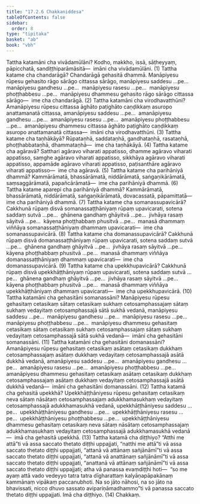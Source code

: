 ```yaml
---
title: "17.2.6 Chakkaniddesa"
tableOfContents: false
sidebar:
  order: 8
type: "tipitaka"
basket: "ab"
book: "vbh"
---
```



<DynamicBreadcrumb />

<Division number="944" book="vbh">

<Paragraph number="2862" book="vbh">
Tattha katamāni cha vivādamūlāni? Kodho, makkho, issā, sāṭheyyaṃ, pāpicchatā, sandiṭṭhiparāmāsitā—  imāni cha vivādamūlāni. (1)
</Paragraph>

<Paragraph number="2863" book="vbh">
Tattha katame cha chandarāgā? Chandarāgā gehasitā dhammā. Manāpiyesu rūpesu gehasito rāgo sārāgo cittassa sārāgo, manāpiyesu saddesu …pe…  manāpiyesu gandhesu …pe…  manāpiyesu rasesu …pe…  manāpiyesu phoṭṭhabbesu …pe…  manāpiyesu dhammesu gehasito rāgo sārāgo cittassa sārāgo—  ime cha chandarāgā. (2)
</Paragraph>

<Paragraph number="2864" book="vbh">
Tattha katamāni cha virodhavatthūni? Amanāpiyesu rūpesu cittassa āghāto paṭighāto caṇḍikkaṃ asuropo anattamanatā cittassa, amanāpiyesu saddesu …pe…  amanāpiyesu gandhesu …pe…  amanāpiyesu rasesu …pe…  amanāpiyesu phoṭṭhabbesu …pe…  amanāpiyesu dhammesu cittassa āghāto paṭighāto caṇḍikkaṃ asuropo anattamanatā cittassa—  imāni cha virodhavatthūni. (3)
</Paragraph>

<Paragraph number="2865" book="vbh">
Tattha katame cha taṇhākāyā? Rūpataṇhā, saddataṇhā, gandhataṇhā, rasataṇhā, phoṭṭhabbataṇhā, dhammataṇhā—  ime cha taṇhākāyā. (4)
</Paragraph>

</Division>
<Division number="945" book="vbh">

<Paragraph number="2866" book="vbh">
Tattha katame cha agāravā? Satthari agāravo viharati appatisso, dhamme agāravo viharati appatisso, saṃghe agāravo viharati appatisso, sikkhāya agāravo viharati appatisso, appamāde agāravo viharati appatisso, paṭisanthāre agāravo viharati appatisso—  ime cha agāravā. (5)
</Paragraph>

<Paragraph number="2867" book="vbh">
Tattha katame cha parihāniyā dhammā? Kammārāmatā, bhassārāmatā, niddārāmatā, saṅgaṇikārāmatā, saṃsaggārāmatā, papañcārāmatā—  ime cha parihāniyā dhammā. (6)
</Paragraph>

</Division>
<Division number="946" book="vbh">

<Paragraph number="2868" book="vbh">
Tattha katame aparepi cha parihāniyā dhammā? Kammārāmatā, bhassārāmatā, niddārāmatā, saṅgaṇikārāmatā, dovacassatā, pāpamittatā—  ime cha parihāniyā dhammā. (7)
</Paragraph>

<Paragraph number="2869" book="vbh">
Tattha katame cha somanassupavicārā? Cakkhunā rūpaṃ disvā somanassaṭṭhāniyaṃ rūpaṃ upavicarati, sotena saddaṃ sutvā …pe…  ghānena gandhaṃ ghāyitvā …pe…  jivhāya rasaṃ sāyitvā …pe…  kāyena phoṭṭhabbaṃ phusitvā …pe…  manasā dhammaṃ viññāya somanassaṭṭhāniyaṃ dhammaṃ upavicarati—  ime cha somanassupavicārā. (8)
</Paragraph>

<Paragraph number="2870" book="vbh">
Tattha katame cha domanassupavicārā? Cakkhunā rūpaṃ disvā domanassaṭṭhāniyaṃ rūpaṃ upavicarati, sotena saddaṃ sutvā …pe…  ghānena gandhaṃ ghāyitvā …pe…  jivhāya rasaṃ sāyitvā …pe…  kāyena phoṭṭhabbaṃ phusitvā …pe…  manasā dhammaṃ viññāya domanassaṭṭhāniyaṃ dhammaṃ upavicarati—  ime cha domanassupavicārā. (9)
</Paragraph>

<Paragraph number="2871" book="vbh">
Tattha katame cha upekkhupavicārā? Cakkhunā rūpaṃ disvā upekkhāṭṭhāniyaṃ rūpaṃ upavicarati, sotena saddaṃ sutvā …pe…  ghānena gandhaṃ ghāyitvā …pe…  jivhāya rasaṃ sāyitvā …pe…  kāyena phoṭṭhabbaṃ phusitvā …pe…  manasā dhammaṃ viññāya upekkhāṭṭhāniyaṃ dhammaṃ upavicarati—  ime cha upekkhupavicārā. (10)
</Paragraph>

</Division>
<Division number="947" book="vbh">

<Paragraph number="2872" book="vbh">
Tattha katamāni cha gehasitāni somanassāni? Manāpiyesu rūpesu gehasitaṃ cetasikaṃ sātaṃ cetasikaṃ sukhaṃ cetosamphassajaṃ sātaṃ sukhaṃ vedayitaṃ cetosamphassajā sātā sukhā vedanā, manāpiyesu saddesu …pe…  manāpiyesu gandhesu …pe…  manāpiyesu rasesu …pe…  manāpiyesu phoṭṭhabbesu …pe…  manāpiyesu dhammesu gehasitaṃ cetasikaṃ sātaṃ cetasikaṃ sukhaṃ cetosamphassajaṃ sātaṃ sukhaṃ vedayitaṃ cetosamphassajā sātā sukhā vedanā—  imāni cha gehasitāni somanassāni. (11)
</Paragraph>

<Paragraph number="2873" book="vbh">
Tattha katamāni cha gehasitāni domanassāni? Amanāpiyesu rūpesu gehasitaṃ cetasikaṃ asātaṃ cetasikaṃ dukkhaṃ cetosamphassajaṃ asātaṃ dukkhaṃ vedayitaṃ cetosamphassajā asātā dukkhā vedanā, amanāpiyesu saddesu …pe…  amanāpiyesu gandhesu …pe…  amanāpiyesu rasesu …pe…  amanāpiyesu phoṭṭhabbesu …pe…  amanāpiyesu dhammesu gehasitaṃ cetasikaṃ asātaṃ cetasikaṃ dukkhaṃ cetosamphassajaṃ asātaṃ dukkhaṃ vedayitaṃ cetosamphassajā asātā dukkhā vedanā—  imāni cha gehasitāni domanassāni. (12)
</Paragraph>

<Paragraph number="2874" book="vbh">
Tattha katamā cha gehasitā upekkhā? Upekkhāṭṭhāniyesu rūpesu gehasitaṃ cetasikaṃ neva sātaṃ nāsātaṃ cetosamphassajaṃ adukkhamasukhaṃ vedayitaṃ cetosamphassajā adukkhamasukhā vedanā, upekkhāṭṭhāniyesu saddesu …pe…  upekkhāṭṭhāniyesu gandhesu …pe…  upekkhāṭṭhāniyesu rasesu …pe…  upekkhāṭṭhāniyesu phoṭṭhabbesu …pe…  upekkhāṭṭhāniyesu dhammesu gehasitaṃ cetasikaṃ neva sātaṃ nāsātaṃ cetosamphassajaṃ adukkhamasukhaṃ vedayitaṃ cetosamphassajā adukkhamasukhā vedanā—  imā cha gehasitā upekkhā. (13)
</Paragraph>

</Division>
<Division number="948" book="vbh">

<Paragraph number="2875" book="vbh">
Tattha katamā cha diṭṭhiyo? “Atthi me attā”ti vā assa saccato thetato diṭṭhi uppajjati, “natthi me attā”ti vā assa saccato thetato diṭṭhi uppajjati, “attanā vā attānaṃ sañjānāmī”ti vā assa saccato thetato diṭṭhi uppajjati, “attanā vā anattānaṃ sañjānāmī”ti vā assa saccato thetato diṭṭhi uppajjati, “anattanā vā attānaṃ sañjānāmī”ti vā assa saccato thetato diṭṭhi uppajjati; atha vā panassa evaṃdiṭṭhi hoti—  “so me ayaṃ attā vado vedeyyo tatra tatra dīgharattaṃ kalyāṇapāpakānaṃ kammānaṃ vipākaṃ paccanubhoti. Na so jāto nāhosi, na so jāto na bhavissati, nicco dhuvo sassato avipariṇāmadhammo”ti vā panassa saccato thetato diṭṭhi uppajjati. Imā cha diṭṭhiyo. (14)

</Paragraph>
</Division>

<Paragraph number="2876" type="center" book="vbh">
Chakkaṃ.
</Paragraph>